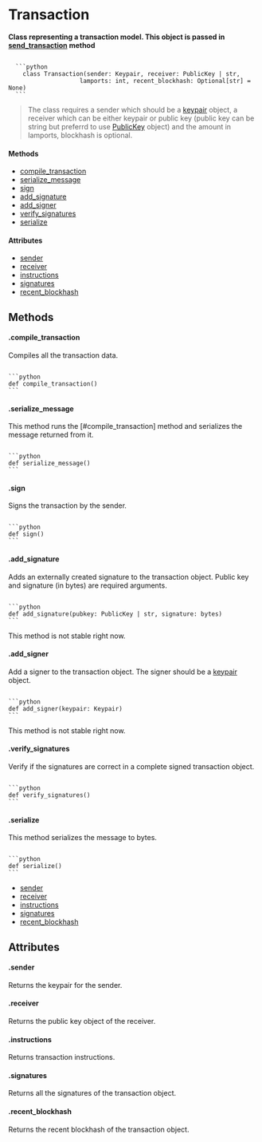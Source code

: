 
# Transaction
**Class representing a transaction model. This object is passed in [send_transaction](/models/client#send_transaction) method**

<Code>
  ```python 
    class Transaction(sender: Keypair, receiver: PublicKey | str, 
                    lamports: int, recent_blockhash: Optional[str] = None)
  ```
</Code>

> The class requires a sender which should be a [keypair](/models/keypair) object, a receiver which can be either keypair or public key (public key can be string but preferrd to use [PublicKey](/models/publickey) object) and the amount in lamports, blockhash is optional.


#### Methods
- [compile_transaction](#compile_transaction)
- [serialize_message](#serialize_message)
- [sign](#sign)
- [add_signature](#add_signature)
- [add_signer](#add_signer)
- [verify_signatures](#verify_signatures)
- [serialize](#serialize)

#### Attributes
- [sender](#sender)
- [receiver](#receiver)
- [instructions](#instructions)
- [signatures](#signatures)
- [recent_blockhash](#recent_blockhash)


## Methods
#### .compile_transaction
Compiles all the transaction data.

<Code>
```python 
def compile_transaction()
```
</Code>

#### .serialize_message
This method runs the [#compile_transaction] method and serializes the message returned from it.

<Code>
```python 
def serialize_message()
```
</Code>

#### .sign
Signs the transaction by the sender.

<Code>
```python 
def sign()
```
</Code>

#### .add_signature
Adds an externally created signature to the transaction object. Public key and signature (in bytes) are required arguments.

<Code>
```python 
def add_signature(pubkey: PublicKey | str, signature: bytes)
```
</Code>
<Callout emoji="⚠️" type="warning">
    <p style={{fontSize:"1rem"}}>This method is not stable right now.</p>
</Callout>

#### .add_signer
Add a signer to the transaction object. The signer should be a [keypair](/models/keypair) object.

<Code>
```python 
def add_signer(keypair: Keypair)
```
</Code>
<Callout emoji="⚠️" type="warning">
    <p style={fontSize:"1rem"}}>This method is not stable right now.</p>
</Callout>

#### .verify_signatures
Verify if the signatures are correct in a complete signed transaction object.

<Code>
```python 
def verify_signatures()
```
</Code>

#### .serialize
This method serializes the message to bytes.

<Code>
```python 
def serialize()
```
</Code>

- [sender](#sender)
- [receiver](#receiver)
- [instructions](#instructions)
- [signatures](#signatures)
- [recent_blockhash](#recent_blockhash)

## Attributes
#### .sender
Returns the keypair for the sender.

#### .receiver
Returns the public key object of the receiver.

#### .instructions
Returns transaction instructions.

#### .signatures
Returns all the signatures of the transaction object.

#### .recent_blockhash
Returns the recent blockhash of the transaction object.